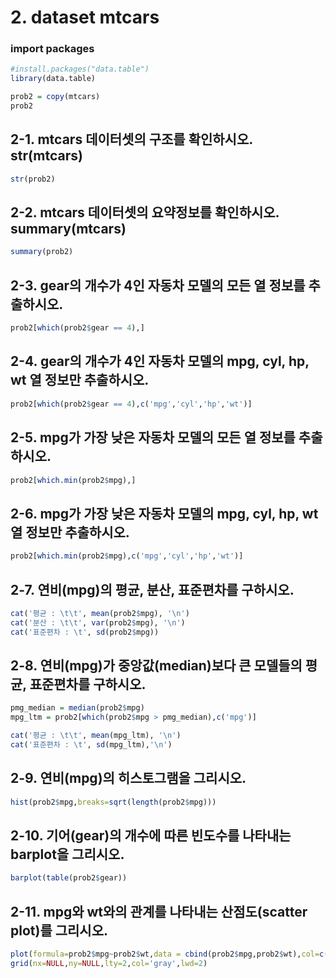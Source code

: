 # 2. dataset mtcars 

### import packages
```r
#install.packages("data.table")
library(data.table)

prob2 = copy(mtcars)
prob2
```

## 2-1. mtcars 데이터셋의 구조를 확인하시오. str(mtcars)
```r
str(prob2)
```

## 2-2. mtcars 데이터셋의 요약정보를 확인하시오. summary(mtcars)
```r
summary(prob2)
```

## 2-3. gear의 개수가 4인 자동차 모델의 모든 열 정보를 추출하시오.
```r
prob2[which(prob2$gear == 4),]
```

## 2-4.  gear의 개수가 4인 자동차 모델의 mpg, cyl, hp, wt 열 정보만 추출하시오.
```r
prob2[which(prob2$gear == 4),c('mpg','cyl','hp','wt')]
```

## 2-5. mpg가 가장 낮은 자동차 모델의 모든 열 정보를 추출하시오.
```r
prob2[which.min(prob2$mpg),]
```

## 2-6. mpg가 가장 낮은 자동차 모델의 mpg, cyl, hp, wt 열 정보만 추출하시오.
```r
prob2[which.min(prob2$mpg),c('mpg','cyl','hp','wt')]
```

## 2-7. 연비(mpg)의 평균, 분산, 표준편차를 구하시오.
```r
cat('평균 : \t\t', mean(prob2$mpg), '\n')
cat('분산 : \t\t', var(prob2$mpg), '\n')
cat('표준편차 : \t', sd(prob2$mpg))
```

## 2-8. 연비(mpg)가 중앙값(median)보다 큰 모델들의 평균, 표준편차를 구하시오.
```r
pmg_median = median(prob2$mpg)
mpg_ltm = prob2[which(prob2$mpg > pmg_median),c('mpg')]

cat('평균 : \t\t', mean(mpg_ltm), '\n')
cat('표준편차 : \t', sd(mpg_ltm),'\n')
```

## 2-9. 연비(mpg)의 히스토그램을 그리시오.
```r
hist(prob2$mpg,breaks=sqrt(length(prob2$mpg)))
```

## 2-10. 기어(gear)의 개수에 따른 빈도수를 나타내는 barplot을 그리시오.
```r
barplot(table(prob2$gear))
```

## 2-11. mpg와 wt와의 관계를 나타내는 산점도(scatter plot)를 그리시오.
```r
plot(formula=prob2$mpg~prob2$wt,data = cbind(prob2$mpg,prob2$wt),col=c('blue'),pch=19,xlab='weight',ylab='mpg',frame=F,xlim=c(1,6),ylim=c(10,35))
grid(nx=NULL,ny=NULL,lty=2,col='gray',lwd=2)
```
